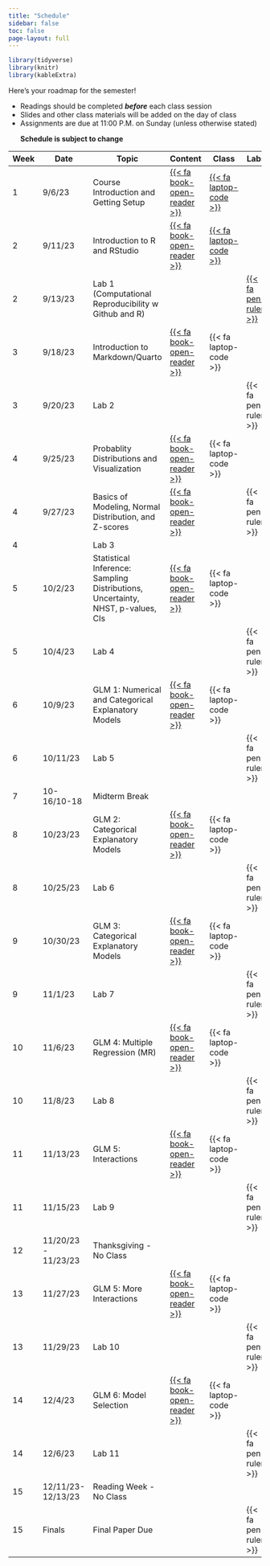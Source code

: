 ```yaml
---
title: "Schedule"
sidebar: false
toc: false
page-layout: full
---
```


```r
library(tidyverse)
library(knitr)
library(kableExtra)
```

::: schedule-page
Here's your roadmap for the semester!

<ul class="icon-list">

<li><i class="fas fa-book-reader"></i> Readings should be completed
***before*** each class session</li>

<li><i class="fas fa-laptop-code"></i> Slides and other class materials
will be added on the day of class</li>

<li><i class="fas fa-pen-ruler"></i> Assignments are due at 11:00 P.M.
on Sunday (unless otherwise stated)</li>

**Schedule is subject to change**

</ul>

| Week | Date                | Topic                                                                           | Content                                               | Class                                                                      | Labs                 |
|------------|------------|------------|-------------|------------|------------|
| 1    | 9/6/23              | Course Introduction and Getting Setup                                           | [{{< fa book-open-reader >}}](/schedule/01-week.qmd)  |[{{< fa laptop-code >}}](/slides/01-Introduction/01-Introduction.html) |                      |
| 2    | 9/11/23             | Introduction to R and RStudio                                                   | [{{< fa book-open-reader >}}](/schedule/02-week.qmd)  |[{{< fa laptop-code >}}](/slides/02-R/Intro_R.html)                                                     |                      |
| 2    | 9/13/23             | Lab 1 (Computational Reproducibility w Github and R)                            |                                                       |                                                                            | [{{< fa pen-ruler >}}](/Labs/Lab1.qmd) |
| 3    | 9/18/23             | Introduction to Markdown/Quarto                                                 | [{{< fa book-open-reader >}}](/schedule/03-week.qmd)  | {{< fa laptop-code >}}                                                     |                      |
| 3    | 9/20/23             | Lab 2                                                                           |                                                       |                                                                            | {{< fa pen-ruler >}} |
| 4    | 9/25/23             | Probablity Distributions and Visualization                                      | [{{< fa book-open-reader >}}](/schedule/04-week.qmd)  | {{< fa laptop-code >}}                                                     |                      |
| 4    | 9/27/23             | Basics of Modeling, Normal Distribution, and Z-scores                           | [{{< fa book-open-reader >}}](/schedule/04b-week.qmd) |                                                                            | {{< fa pen-ruler >}} |
| 4    |                     | Lab 3                                                                           |                                                       |                                                                            |                      |
| 5    | 10/2/23             | Statistical Inference: Sampling Distributions, Uncertainty, NHST, p-values, CIs | [{{< fa book-open-reader >}}](/schedule/05-week.qmd)  | {{< fa laptop-code >}}                                                     |                      |
| 5    | 10/4/23             | Lab 4                                                                           |                                                       |                                                                            | {{< fa pen-ruler >}} |
| 6    | 10/9/23             | GLM 1: Numerical and Categorical Explanatory Models                             | [{{< fa book-open-reader >}}](/schedule/06-week.qmd)  | {{< fa laptop-code >}}                                                     |                      |
| 6    | 10/11/23            | Lab 5                                                                           |                                                       |                                                                            | {{< fa pen-ruler >}} |
| 7    | 10-16/10-18         | Midterm Break                                                                   |                                                       |                                                                            |                      |
| 8    | 10/23/23            | GLM 2: Categorical Explanatory Models                                           | [{{< fa book-open-reader >}}](/schedule/08-week.qmd)  | {{< fa laptop-code >}}                                                     |                      |
| 8    | 10/25/23            | Lab 6                                                                           |                                                       |                                                                            | {{< fa pen-ruler >}} |
| 9    | 10/30/23            | GLM 3: Categorical Explanatory Models                                           | [{{< fa book-open-reader >}}](/schedule/09-week.qmd)  | {{< fa laptop-code >}}                                                     |                      |
| 9    | 11/1/23             | Lab 7                                                                           |                                                       |                                                                            | {{< fa pen-ruler >}} |
| 10   | 11/6/23             | GLM 4: Multiple Regression (MR)                                                 | [{{< fa book-open-reader >}}](/schedule/10-week.qmd)  | {{< fa laptop-code >}}                                                     |                      |
| 10   | 11/8/23             | Lab 8                                                                           |                                                       |                                                                            | {{< fa pen-ruler >}} |
| 11   | 11/13/23            | GLM 5: Interactions                                                             | [{{< fa book-open-reader >}}](/schedule/11-week.qmd)  | {{< fa laptop-code >}}                                                     |                      |
| 11   | 11/15/23            | Lab 9                                                                           |                                                       |                                                                            | {{< fa pen-ruler >}} |
| 12   | 11/20/23 - 11/23/23 | Thanksgiving - No Class                                                         |                                                       |                                                                            |                      |
| 13   | 11/27/23            | GLM 5: More Interactions                                                        | [{{< fa book-open-reader >}}](/schedule/13-week.qmd)  | {{< fa laptop-code >}}                                                     |                      |
| 13   | 11/29/23            | Lab 10                                                                          |                                                       |                                                                            | {{< fa pen-ruler >}} |
| 14   | 12/4/23             | GLM 6: Model Selection                                                          | [{{< fa book-open-reader >}}](/schedule/14-week.qmd)  | {{< fa laptop-code >}}                                                     |                      |
| 14   | 12/6/23             | Lab 11                                                                          |                                                       |                                                                            | {{< fa pen-ruler >}} |
| 15   | 12/11/23-12/13/23   | Reading Week - No Class                                                         |                                                       |                                                                            |                      |
| 15   | Finals              | Final Paper Due                                                                 |                                                       |                                                                            | {{< fa pen-ruler >}} |
:::
